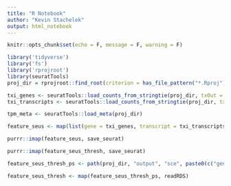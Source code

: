 ```yaml
---
title: "R Notebook"
author: "Kevin Stachelek"
output: html_notebook
---
```


```r
knitr::opts_chunk$set(echo = F, message = F, warning = F)
```

```r
library('tidyverse')
library('fs')
library('rprojroot')
library(seuratTools)
proj_dir = rprojroot::find_root(criterion = has_file_pattern("*.Rproj"))
```

```r
txi_genes <- seuratTools::load_counts_from_stringtie(proj_dir, txOut = F)
txi_transcripts <- seuratTools::load_counts_from_stringtie(proj_dir, txOut = T)
```

```r
tpm_meta <- seuratTools::load_meta(proj_dir)
```


```r
feature_seus <- map(list(gene = txi_genes, transcript = txi_transcripts), seu_from_tibbles, tpm_meta)
```

```r
purrr::imap(feature_seus, save_seurat)
```


```r
purrr::imap(feature_seus_thresh, save_seurat)
```

```r
feature_seus_thresh_ps <- path(proj_dir, "output", "sce", paste0(c("gene", "transcript"), "_seu.rds"))

feature_seus_thresh <- map(feature_seus_thresh_ps, readRDS)
```



